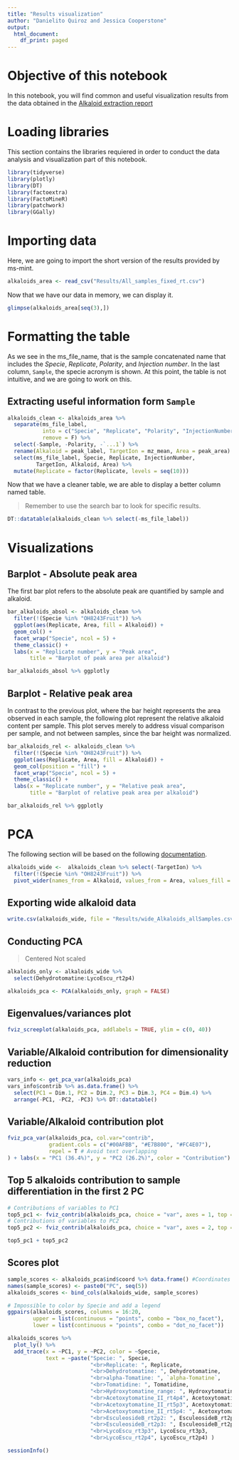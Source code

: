 ```yaml
---
title: "Results visualization"
author: "Danielito Quiroz and Jessica Cooperstone"
output:
  html_document:
    df_print: paged
---
```



# Objective of this notebook

In this notebook, you will find common and useful visualization results
from the data obtained in the 
[Alkaloid extraction report](https://github.com/CooperstoneLab/tomato_leaves_alkaloids/blob/main/Alkaloids_report.ipynb)

# Loading libraries

This section contains the libraries requiered in order to conduct the data
analysis and visualization part of this notebook.

```r
library(tidyverse)
library(plotly)
library(DT)
library(factoextra)
library(FactoMineR)
library(patchwork)
library(GGally)
```


# Importing data

Here, we are going to import the short version of the results provided by
ms-mint.

```r
alkaloids_area <- read_csv("Results/All_samples_fixed_rt.csv")
```

Now that we have our data in memory, we can display it.

```r
glimpse(alkaloids_area[seq(3),])
```


# Formatting the table

As we see in the ms_file_name, that is the sample concatenated name that includes
the *Specie*, *Replicate*, *Polarity*, and *Injection number*. In the last column,
`Sample`, the specie acronym is shown. At this point, the table is not intuitive,
and we are going to work on this.

## Extracting useful information form `Sample`

```r
alkaloids_clean <- alkaloids_area %>% 
  separate(ms_file_label, 
           into = c("Specie", "Replicate", "Polarity", "InjectionNumber"),
           remove = F) %>% 
  select(-Sample, -Polarity, -`...1`) %>% 
  rename(Alkaloid = peak_label, TargetIon = mz_mean, Area = peak_area) %>% 
  select(ms_file_label, Specie, Replicate, InjectionNumber, 
         TargetIon, Alkaloid, Area) %>% 
  mutate(Replicate = factor(Replicate, levels = seq(10)))
```


Now that we have a cleaner table, we are able to display a better column
named table.

> Remember to use the search bar to look for specific results.

```r
DT::datatable(alkaloids_clean %>% select(-ms_file_label))
```




# Visualizations

## Barplot - Absolute peak area

The first bar plot refers to the absolute peak are quantified by sample and
alkaloid.

```r
bar_alkaloids_absol <- alkaloids_clean %>% 
  filter(!(Specie %in% "OH8243Fruit")) %>% 
  ggplot(aes(Replicate, Area, fill = Alkaloid)) +
  geom_col() +
  facet_wrap("Specie", ncol = 5) +
  theme_classic() +
  labs(x = "Replicate number", y = "Peak area",
       title = "Barplot of peak area per alkaloid")

bar_alkaloids_absol %>% ggplotly
```



## Barplot - Relative peak area

In contrast to the previous plot, where the bar height represents the area
observed in each sample, the following plot represent the relative alkaloid
content per sample. This plot serves merely to address visual comparison per sample,
and not between samples, since the bar height was normalized.

```r
bar_alkaloids_rel <- alkaloids_clean %>% 
  filter(!(Specie %in% "OH8243Fruit")) %>% 
  ggplot(aes(Replicate, Area, fill = Alkaloid)) +
  geom_col(position = "fill") +
  facet_wrap("Specie", ncol = 5) +
  theme_classic() +
  labs(x = "Replicate number", y = "Relative peak area",
       title = "Barplot of relative peak area per alkaloid")

bar_alkaloids_rel %>% ggplotly
```



# PCA
The following section will be based on the following 
[documentation](http://www.sthda.com/english/wiki/factoextra-r-package-easy-multivariate-data-analyses-and-elegant-visualization).

```r
alkaloids_wide <-  alkaloids_clean %>% select(-TargetIon) %>% 
  filter(!(Specie %in% "OH8243Fruit")) %>% 
  pivot_wider(names_from = Alkaloid, values_from = Area, values_fill = 0)
```

## Exporting wide alkaloid data

```r
write.csv(alkaloids_wide, file = "Results/wide_Alkaloids_allSamples.csv", row.names = F)
```


## Conducting PCA

> Centered
> Not scaled

```r
alkaloids_only <- alkaloids_wide %>% 
  select(Dehydrotomatine:LycoEscu_rt2p4)

alkaloids_pca <- PCA(alkaloids_only, graph = FALSE)
```

## Eigenvalues/variances plot

```r
fviz_screeplot(alkaloids_pca, addlabels = TRUE, ylim = c(0, 40))
```


## Variable/Alkaloid contribution for dimensionality reduction

```r
vars_info <- get_pca_var(alkaloids_pca)
vars_info$contrib %>% as.data.frame() %>% 
  select(PC1 = Dim.1, PC2 = Dim.2, PC3 = Dim.3, PC4 = Dim.4) %>% 
  arrange(-PC1, -PC2, -PC3) %>% DT::datatable()
```



## Variable/Alkaloid contribution plot

```r
fviz_pca_var(alkaloids_pca, col.var="contrib",
             gradient.cols = c("#00AFBB", "#E7B800", "#FC4E07"),
             repel = T # Avoid text overlapping
) + labs(x = "PC1 (36.4%)", y = "PC2 (26.2%)", color = "Contribution")

```

## Top 5 alkaloids contribution to sample differentiation in the first 2 PC


```r
# Contributions of variables to PC1
top5_pc1 <- fviz_contrib(alkaloids_pca, choice = "var", axes = 1, top = 5)
# Contributions of variables to PC2
top5_pc2 <- fviz_contrib(alkaloids_pca, choice = "var", axes = 2, top = 5)

top5_pc1 + top5_pc2
```

## Scores plot

```r
sample_scores <- alkaloids_pca$ind$coord %>% data.frame() #Coordinates
names(sample_scores) <- paste0("PC", seq(5))
alkaloids_scores <- bind_cols(alkaloids_wide, sample_scores)
```

```r
# Impossible to color by Specie and add a legend
ggpairs(alkaloids_scores, columns = 16:20,
        upper = list(continuous = "points", combo = "box_no_facet"),
        lower = list(continuous = "points", combo = "dot_no_facet"))
```
```r
alkaloids_scores %>% 
  plot_ly() %>% 
  add_trace(x = ~PC1, y = ~PC2, color = ~Specie,
            text = ~paste("Specie: ", Specie,
                          "<br>Replicate: ", Replicate,
                          "<br>Dehydrotomatine: ", Dehydrotomatine,
                          "<br>alpha-Tomatine: ", `alpha-Tomatine`,
                          "<br>Tomatidine: ", Tomatidine,
                          "<br>Hydroxytomatine_range: ", Hydroxytomatine_range,
                          "<br>Acetoxytomatine_II_rt4p4", Acetoxytomatine_II_rt4p4,
                          "<br>Acetoxytomatine_II_rt5p3", Acetoxytomatine_II_rt5p3,
                          "<br>Acetoxytomatine_II_rt5p4: ", Acetoxytomatine_II_rt5p4,
                          "<br>EsculeosideB_rt2p2: ", EsculeosideB_rt2p2,
                          "<br>EsculeosideB_rt2p3: ", EsculeosideB_rt2p3,
                          "<br>LycoEscu_rt3p3", LycoEscu_rt3p3,
                          "<br>LycoEscu_rt2p4", LycoEscu_rt2p4) )
```


```r
sessionInfo()
```

